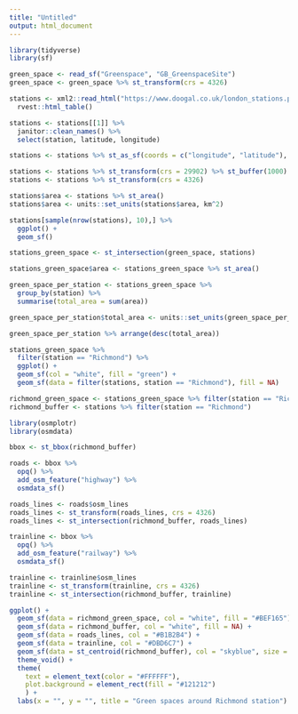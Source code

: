 ```yaml
---
title: "Untitled"
output: html_document
---
```


```r
library(tidyverse)
library(sf)

```

```r
green_space <- read_sf("Greenspace", "GB_GreenspaceSite")
green_space <- green_space %>% st_transform(crs = 4326)

```

```r
stations <- xml2::read_html("https://www.doogal.co.uk/london_stations.php") %>% 
  rvest::html_table() 

stations <- stations[[1]] %>% 
  janitor::clean_names() %>% 
  select(station, latitude, longitude)

```

```r
stations <- stations %>% st_as_sf(coords = c("longitude", "latitude"), crs = 4326)

stations <- stations %>% st_transform(crs = 29902) %>% st_buffer(1000)
stations <- stations %>% st_transform(crs = 4326)

stations$area <- stations %>% st_area()
stations$area <- units::set_units(stations$area, km^2)

stations[sample(nrow(stations), 10),] %>% 
  ggplot() +
  geom_sf()

```

```r
stations_green_space <- st_intersection(green_space, stations)

stations_green_space$area <- stations_green_space %>% st_area()

green_space_per_station <- stations_green_space %>% 
  group_by(station) %>% 
  summarise(total_area = sum(area))

green_space_per_station$total_area <- units::set_units(green_space_per_station$total_area, km^2)

green_space_per_station %>% arrange(desc(total_area)) 


```

```r

stations_green_space %>% 
  filter(station == "Richmond") %>% 
  ggplot() + 
  geom_sf(col = "white", fill = "green") + 
  geom_sf(data = filter(stations, station == "Richmond"), fill = NA)

richmond_green_space <- stations_green_space %>% filter(station == "Richmond")
richmond_buffer <- stations %>% filter(station == "Richmond")
```

```r
library(osmplotr)
library(osmdata)

bbox <- st_bbox(richmond_buffer)

roads <- bbox %>% 
  opq() %>% 
  add_osm_feature("highway") %>% 
  osmdata_sf()

roads_lines <- roads$osm_lines
roads_lines <- st_transform(roads_lines, crs = 4326)
roads_lines <- st_intersection(richmond_buffer, roads_lines)

trainline <- bbox %>% 
  opq() %>% 
  add_osm_feature("railway") %>% 
  osmdata_sf()

trainline <- trainline$osm_lines
trainline <- st_transform(trainline, crs = 4326)
trainline <- st_intersection(richmond_buffer, trainline)

```

```r

ggplot() + 
  geom_sf(data = richmond_green_space, col = "white", fill = "#BEF165") + 
  geom_sf(data = richmond_buffer, col = "white", fill = NA) + 
  geom_sf(data = roads_lines, col = "#B1B2B4") + 
  geom_sf(data = trainline, col = "#DBD6C7") + 
  geom_sf(data = st_centroid(richmond_buffer), col = "skyblue", size = 3) + 
  theme_void() +
  theme(
    text = element_text(color = "#FFFFFF"), 
    plot.background = element_rect(fill = "#121212")
    ) + 
  labs(x = "", y = "", title = "Green spaces around Richmond station")

```